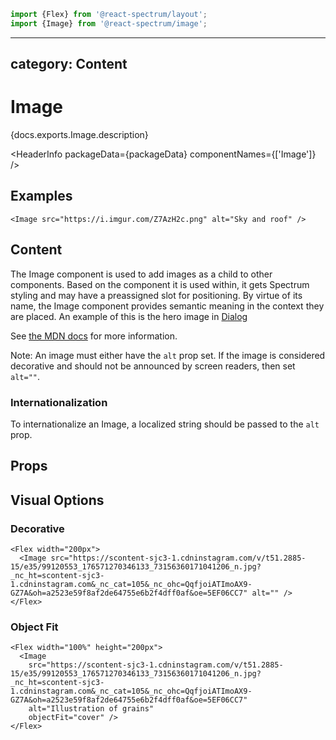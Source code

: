 <!-- Copyright 2020 Adobe. All rights reserved.
This file is licensed to you under the Apache License, Version 2.0 (the "License");
you may not use this file except in compliance with the License. You may obtain a copy
of the License at http://www.apache.org/licenses/LICENSE-2.0
Unless required by applicable law or agreed to in writing, software distributed under
the License is distributed on an "AS IS" BASIS, WITHOUT WARRANTIES OR REPRESENTATIONS
OF ANY KIND, either express or implied. See the License for the specific language
governing permissions and limitations under the License. -->



```jsx import
import {Flex} from '@react-spectrum/layout';
import {Image} from '@react-spectrum/image';
```

---
category: Content
---

# Image

<p>{docs.exports.Image.description}</p>

<HeaderInfo
  packageData={packageData}
  componentNames={['Image']} />

## Examples

```tsx example
<Image src="https://i.imgur.com/Z7AzH2c.png" alt="Sky and roof" />
```

## Content

The Image component is used to add images as a child to other components.
Based on the component it is used within, it gets Spectrum styling and may
have a preassigned slot for positioning. By virtue of its name, the Image
component provides semantic meaning in the context they are placed. An example
of this is the hero image in [Dialog](Dialog.html#examples)

See [the MDN docs](https://developer.mozilla.org/en-US/docs/Web/HTML/Element/img) for more information.

Note: An image must either have the `alt` prop set. If the image is considered decorative and should
not be announced by screen readers, then set `alt=""`.

### Internationalization

To internationalize an Image, a localized string should be passed to the `alt` prop.

## Props

<PropTable component={docs.exports.Image} links={docs.links} />

## Visual Options

### Decorative

```tsx example
<Flex width="200px">
  <Image src="https://scontent-sjc3-1.cdninstagram.com/v/t51.2885-15/e35/99120553_176571270346133_73156360171041206_n.jpg?_nc_ht=scontent-sjc3-1.cdninstagram.com&_nc_cat=105&_nc_ohc=QqfjoiATImoAX9-GZ7A&oh=a2523e59f8af2de64755e6b2f4dff0af&oe=5EF06CC7" alt="" />
</Flex>
```

### Object Fit

```tsx example
<Flex width="100%" height="200px">
  <Image
    src="https://scontent-sjc3-1.cdninstagram.com/v/t51.2885-15/e35/99120553_176571270346133_73156360171041206_n.jpg?_nc_ht=scontent-sjc3-1.cdninstagram.com&_nc_cat=105&_nc_ohc=QqfjoiATImoAX9-GZ7A&oh=a2523e59f8af2de64755e6b2f4dff0af&oe=5EF06CC7"
    alt="Illustration of grains"
    objectFit="cover" />
</Flex>
```
